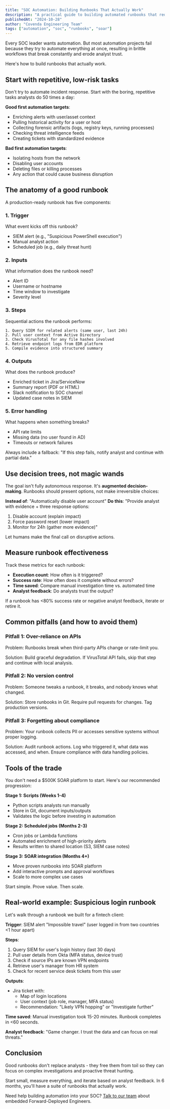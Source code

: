 ```yaml
---
title: "SOC Automation: Building Runbooks That Actually Work"
description: "A practical guide to building automated runbooks that reduce analyst toil without creating fragile automation nightmares."
publishedAt: "2024-10-28"
author: "Covenda Engineering Team"
tags: ["automation", "soc", "runbooks", "soar"]
---
```


Every SOC leader wants automation. But most automation projects fail because they try to automate everything at once, resulting in brittle workflows that break constantly and erode analyst trust.

Here's how to build runbooks that actually work.

## Start with repetitive, low-risk tasks

Don't try to automate incident response. Start with the boring, repetitive tasks analysts do 50 times a day:

**Good first automation targets**:

- Enriching alerts with user/asset context
- Pulling historical activity for a user or host
- Collecting forensic artifacts (logs, registry keys, running processes)
- Checking threat intelligence feeds
- Creating tickets with standardized evidence

**Bad first automation targets**:

- Isolating hosts from the network
- Disabling user accounts
- Deleting files or killing processes
- Any action that could cause business disruption

## The anatomy of a good runbook

A production-ready runbook has five components:

### 1. Trigger

What event kicks off this runbook?

- SIEM alert (e.g., "Suspicious PowerShell execution")
- Manual analyst action
- Scheduled job (e.g., daily threat hunt)

### 2. Inputs

What information does the runbook need?

- Alert ID
- Username or hostname
- Time window to investigate
- Severity level

### 3. Steps

Sequential actions the runbook performs:

```
1. Query SIEM for related alerts (same user, last 24h)
2. Pull user context from Active Directory
3. Check VirusTotal for any file hashes involved
4. Retrieve endpoint logs from EDR platform
5. Compile evidence into structured summary
```

### 4. Outputs

What does the runbook produce?

- Enriched ticket in Jira/ServiceNow
- Summary report (PDF or HTML)
- Slack notification to SOC channel
- Updated case notes in SIEM

### 5. Error handling

What happens when something breaks?

- API rate limits
- Missing data (no user found in AD)
- Timeouts or network failures

Always include a fallback: "If this step fails, notify analyst and continue with partial data."

## Use decision trees, not magic wands

The goal isn't fully autonomous response. It's **augmented decision-making**. Runbooks should present options, not make irreversible choices:

**Instead of**: "Automatically disable user account"
**Do this**: "Provide analyst with evidence + three response options:

1. Disable account (explain impact)
2. Force password reset (lower impact)
3. Monitor for 24h (gather more evidence)"

Let humans make the final call on disruptive actions.

## Measure runbook effectiveness

Track these metrics for each runbook:

- **Execution count**: How often is it triggered?
- **Success rate**: How often does it complete without errors?
- **Time saved**: Compare manual investigation time vs. automated time
- **Analyst feedback**: Do analysts trust the output?

If a runbook has &lt;80% success rate or negative analyst feedback, iterate or retire it.

## Common pitfalls (and how to avoid them)

### Pitfall 1: Over-reliance on APIs

Problem: Runbooks break when third-party APIs change or rate-limit you.

Solution: Build graceful degradation. If VirusTotal API fails, skip that step and continue with local analysis.

### Pitfall 2: No version control

Problem: Someone tweaks a runbook, it breaks, and nobody knows what changed.

Solution: Store runbooks in Git. Require pull requests for changes. Tag production versions.

### Pitfall 3: Forgetting about compliance

Problem: Your runbook collects PII or accesses sensitive systems without proper logging.

Solution: Audit runbook actions. Log who triggered it, what data was accessed, and when. Ensure compliance with data handling policies.

## Tools of the trade

You don't need a $500K SOAR platform to start. Here's our recommended progression:

**Stage 1: Scripts (Weeks 1-4)**

- Python scripts analysts run manually
- Store in Git, document inputs/outputs
- Validates the logic before investing in automation

**Stage 2: Scheduled jobs (Months 2-3)**

- Cron jobs or Lambda functions
- Automated enrichment of high-priority alerts
- Results written to shared location (S3, SIEM case notes)

**Stage 3: SOAR integration (Months 4+)**

- Move proven runbooks into SOAR platform
- Add interactive prompts and approval workflows
- Scale to more complex use cases

Start simple. Prove value. Then scale.

## Real-world example: Suspicious login runbook

Let's walk through a runbook we built for a fintech client:

**Trigger**: SIEM alert "Impossible travel" (user logged in from two countries &lt;1 hour apart)

**Steps**:

1. Query SIEM for user's login history (last 30 days)
2. Pull user details from Okta (MFA status, device trust)
3. Check if source IPs are known VPN endpoints
4. Retrieve user's manager from HR system
5. Check for recent service desk tickets from this user

**Outputs**:

- Jira ticket with:
  - Map of login locations
  - User context (job role, manager, MFA status)
  - Recommendation: "Likely VPN hopping" or "Investigate further"

**Time saved**: Manual investigation took 15-20 minutes. Runbook completes in &lt;60 seconds.

**Analyst feedback**: "Game changer. I trust the data and can focus on real threats."

## Conclusion

Good runbooks don't replace analysts - they free them from toil so they can focus on complex investigations and proactive threat hunting.

Start small, measure everything, and iterate based on analyst feedback. In 6 months, you'll have a suite of runbooks that actually work.

Need help building automation into your SOC? [Talk to our team](/contact) about embedded Forward-Deployed Engineers.
